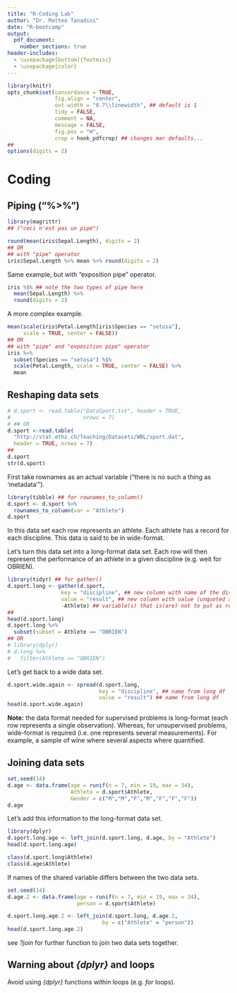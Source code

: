 ```yaml
---
title: "R-Coding Lab"
author: "Dr. Matteo Tanadini"
date: "R-bootcamp"
output: 
  pdf_document:
    number_sections: true
header-includes:
  - \usepackage[bottom]{footmisc} 
  - \usepackage{color}
---
```



<!-- %%%%%%%%%%%%%%%%%%%%%%%%%%%%%%%%%%%%%%%%%%%%%%%%%%%%% -->
\tableofcontents



<!-- %%%%%%%%%%%%%%%%%%%%%%%%%%%%%%%%%%%%%%%%%%%%%%%%%%%%% -->
<!-- Setting global options (hidden section) -->

```r
library(knitr)
opts_chunk$set(concordance = TRUE,
               fig.align = "center",
               out.width = "0.7\\linewidth", ## default is 1
               tidy = FALSE,
               comment = NA,
               message = FALSE,
               fig.pos = "H",
               crop = hook_pdfcrop) ## changes mar defaults...
##
options(digits = 2)
```



<!-- %%%%%%%%%%%%%%%%%%%%%%%%%%%%%%%%%%%%%%%%%%%%%%%%%%%%% -->
# Coding
## Piping ("%>%")

```r
library(magrittr)
## ("ceci n'est pas un pipe")
```

<!-- Note: when working with the *{dplyr}* package, the *{magrittr}* package is loaded by default. -->

```r
round(mean(iris$Sepal.Length), digits = 2)
## OR
## with "pipe" operator
iris$Sepal.Length %>% mean %>% round(digits = 2)
```


\bigskip
Same example, but with "exposition pipe" operator.

```r
iris %$% ## note the two types of pipe here
  mean(Sepal.Length) %>% 
  round(digits = 2)
```


\bigskip
A more complex example.

```r
mean(scale(iris$Petal.Length[iris$Species == "setosa"],
     scale = TRUE, center = FALSE))
## OR
## with "pipe" and "exposition pipe" operator
iris %>% 
  subset(Species == "setosa") %$% 
  scale(Petal.Length, scale = TRUE, center = FALSE) %>% 
  mean
```


## Reshaping data sets

```r
# d.sport <- read.table("DataSport.txt", header = TRUE,
#                       nrows = 7)
# ## OR
d.sport <-read.table(
  "http://stat.ethz.ch/Teaching/Datasets/WBL/sport.dat",
  header = TRUE, nrows = 7)
##
d.sport
str(d.sport)
```


\bigskip
First take rownames as an actual variable ("there is no such a thing as 'metadata'").

```r
library(tibble) ## for rownames_to_column()
d.sport <- d.sport %>% 
  rownames_to_column(var = "Athlete")
d.sport
```


\bigskip
In this data set each row represents an athlete. Each athlete has a record for each discipline. This data is said to be in wide-format.

Let's turn this data set into a long-format data set. Each row will then represent the performance of an athlete in a given discipline (e.g. weit for OBRIEN).

```r
library(tidyr) ## for gather()
d.sport.long <- gather(d.sport, 
                 key = "discipline", ## new column with name of the discipline
                 value = "result", ## new column with value (unquoted also works)
                 -Athlete) ## variable(s) that is(are) not to put as results
##
head(d.sport.long)
d.sport.long %>% 
  subset(subset = Athlete == "OBRIEN")
## OR
# library(dplyr)
# d.long %>% 
#   filter(Athlete == "OBRIEN")
```


\bigskip
Let's get back to a wide data set.

```r
d.sport.wide.again <- spread(d.sport.long, 
                             key = "discipline", ## name from long df
                             value = "result") ## name from long df
head(d.sport.wide.again)
```


\bigskip

**Note:** the data format needed for supervised problems is long-format (each row represents a single observation). 
Whereas, for unsupervised problems, wide-format is required (i.e. one represents several measurements). For example, a sample of wine where several aspects where quantified.

<!-- Change from upper case names to lower case names. -->
<!-- ```{r} -->
<!-- d.sport.wide.again$Athlete <- tolower(d.sport.wide.again$Athlete) -->
<!-- head(d.sport.wide.again) -->
<!-- ``` -->


## Joining data sets


```r
set.seed(14)
d.age <- data.frame(age = runif(n = 7, min = 19, max = 34),
                    Athlete = d.sport$Athlete,
                    Gender = c("M","M","F","M","F","F","F"))
d.age
```


\bigskip
Let's add this information to the long-format data set.

```r
library(dplyr)
d.sport.long.age <- left_join(d.sport.long, d.age, by = "Athlete")
head(d.sport.long.age)
```

\bigskip

```r
class(d.sport.long$Athlete)
class(d.age$Athlete)
```


\bigskip
If names of the shared variable differs between the two data sets.

```r
set.seed(14)
d.age.2 <- data.frame(age = runif(n = 7, min = 19, max = 34),
                      person = d.sport$Athlete)
```

\bigskip

```r
d.sport.long.age.2 <- left_join(d.sport.long, d.age.2, 
                              by = c("Athlete" = "person"))
head(d.sport.long.age.2)
```


\bigskip
see *?join* for further function to join two data sets together.


## Warning about *{dplyr}* and loops

Avoid using *{dplyr}* functions within loops (e.g. *for* loops).








